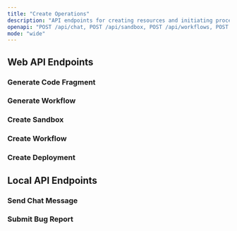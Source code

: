 ```yaml
---
title: "Create Operations"
description: "API endpoints for creating resources and initiating processes"
openapi: "POST /api/chat, POST /api/sandbox, POST /api/workflows, POST /api/deployments"
mode: "wide"
---
```


## Web API Endpoints

### Generate Code Fragment

<openapi path="POST /api/chat" method="post" />

### Generate Workflow

<openapi path="POST /api/chat/workflow" method="post" />

### Create Sandbox

<openapi path="POST /api/sandbox" method="post" />

### Create Workflow

<openapi path="POST /api/workflows" method="post" />

### Create Deployment

<openapi path="POST /api/deployments" method="post" />

## Local API Endpoints

### Send Chat Message

<openapi path="POST /api/chat" method="post" schema="openapi-schema.json" />

### Submit Bug Report

<openapi path="POST /api/bug-report" method="post" schema="openapi-schema.json" />